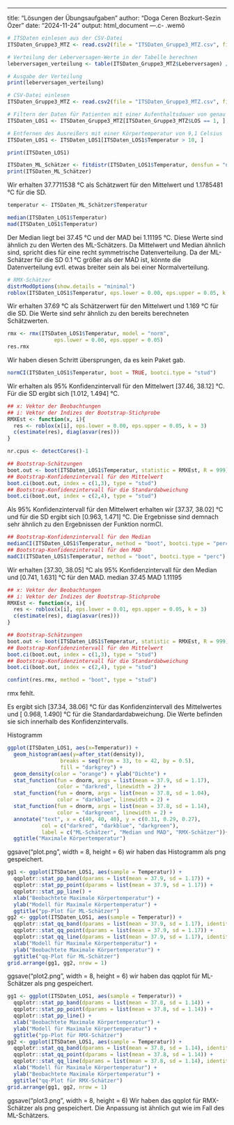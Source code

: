 ---
title: "Lösungen der Übungsaufgaben"
author: "Doga Ceren Bozkurt-Sezin Özer"
date: "2024-11-24"
output: html_document
---.c-  .wemö


```r
# ITSDaten einlesen aus der CSV-Datei
ITSDaten_Gruppe3_MTZ <- read.csv2(file = "ITSDaten_Gruppe3_MTZ.csv", fileEncoding = "utf-8", stringsAsFactors = TRUE)

# Verteilung der Leberversagen-Werte in der Tabelle berechnen
leberversagen_verteilung <- table(ITSDaten_Gruppe3_MTZ$Leberversagen) / nrow(ITSDaten_Gruppe3_MTZ)

# Ausgabe der Verteilung
print(leberversagen_verteilung)
```

```r
# CSV-Datei einlesen
ITSDaten_Gruppe3_MTZ <- read.csv2(file = "ITSDaten_Gruppe3_MTZ.csv", fileEncoding = "utf-8", stringsAsFactors = TRUE)

# Filtern der Daten für Patienten mit einer Aufenthaltsdauer von genau einem Tag (LOS = 1)
ITSDaten_LOS1 <- ITSDaten_Gruppe3_MTZ[ITSDaten_Gruppe3_MTZ$LOS == 1, ]

# Entfernen des Ausreißers mit einer Körpertemperatur von 9,1 Celsius
ITSDaten_LOS1 <- ITSDaten_LOS1[ITSDaten_LOS1$Temperatur > 10, ]

print(ITSDaten_LOS1)
```

```r
ITSDaten_ML_Schätzer <- fitdistr(ITSDaten_LOS1$Temperatur, densfun = "normal")
print(ITSDaten_ML_Schätzer)
```

Wir erhalten 37.7711538 °C als Schätzwert für den Mittelwert und 1.1785481 °C für die SD.

```r
temperatur <- ITSDaten_ML_Schätzer$Temperatur
```

```r
median(ITSDaten_LOS1$Temperatur)
mad(ITSDaten_LOS1$Temperatur)
```


Der Median liegt bei 37.45 °C und der MAD bei 1.11195 °C. Diese Werte sind ähnlich zu den Werten des ML-Schätzers.
Da Mittelwert und Median ähnlich sind, spricht dies für eine recht symmetrische Datenverteilung.
Da der ML-Schätzer für die SD 0.1 °C größer als der MAD ist, 
könnte die Datenverteilung evtl. etwas breiter sein als bei einer Normalverteilung.


```r
# RMX-Schätzer
distrModOptions(show.details = "minimal")
roblox(ITSDaten_LOS1$Temperatur, eps.lower = 0.00, eps.upper = 0.05, k = 3)
```


Wir erhalten 37.69 °C als Schätzerwert für den Mittelwert und 1.169 °C für die SD.
Die Werte sind sehr ähnlich zu den bereits berechneten Schätzwerten.


```r
rmx <- rmx(ITSDaten_LOS1$Temperatur, model = "norm", 
               eps.lower = 0.00, eps.upper = 0.05)
res.rmx
```


Wir haben diesen Schritt übersprungen, da es kein Paket gab.


```r
normCI(ITSDaten_LOS1$Temperatur, boot = TRUE, bootci.type = "stud")
```


Wir erhalten als 95% Konfidenzintervall für den Mittelwert [37.46, 38.12] °C. 
Für die SD ergibt sich [1.012,  1.494] °C.


```r
## x: Vektor der Beobachtungen
## i: Vektor der Indizes der Bootstrap-Stichprobe
RMXEst <- function(x, i){
  res <- roblox(x[i], eps.lower = 0.00, eps.upper = 0.05, k = 3)
  c(estimate(res), diag(asvar(res)))
}
```

```r
nr.cpus <- detectCores()-1
```

```r
## Bootstrap-Schätzungen
boot.out <- boot(ITSDaten_LOS1$Temperatur, statistic = RMXEst, R = 999)
## Bootstrap-Konfidenzintervall für den Mittelwert
boot.ci(boot.out, index = c(1,3), type = "stud")
## Bootstrap-Konfidenzintervall für die Standardabweichung
boot.ci(boot.out, index = c(2,4), type = "stud")
```


Als 95% Konfidenzintervall für den Mittelwert erhalten wir [37.37, 38.02] °C und
für die SD ergibt sich [0.963,  1.471] °C. Die Ergebnisse sind demnach sehr ähnlich
zu den Ergebnissen der Funktion normCI.

```r
## Bootstrap-Konfidenzintervall für den Median
medianCI(ITSDaten_LOS1$Temperatur, method = "boot", bootci.type = "perc")
## Bootstrap-Konfidenzintervall für den MAD
madCI(ITSDaten_LOS1$Temperatur, method = "boot", bootci.type = "perc")
```

Wir erhalten [37.30, 38.05] °C als 95% Konfidenzintervall für den Median und
[0.741,  1.631] °C für den MAD. 
median
 37.45
MAD
1.11195

```r
## x: Vektor der Beobachtungen
## i: Vektor der Indizes der Bootstrap-Stichprobe
RMXEst <- function(x, i){
  res <- roblox(x[i], eps.lower = 0.01, eps.upper = 0.05, k = 3)
  c(estimate(res), diag(asvar(res)))
}
```

```r
## Bootstrap-Schätzungen
boot.out <- boot(ITSDaten_LOS1$Temperatur, statistic = RMXEst, R = 999)
## Bootstrap-Konfidenzintervall für den Mittelwert
boot.ci(boot.out, index = c(1,3), type = "stud")
## Bootstrap-Konfidenzintervall für die Standardabweichung
boot.ci(boot.out, index = c(2,4), type = "stud")
```

```r
confint(res.rmx, method = "boot", type = "stud")
```

rmx fehlt. 

Es ergibt sich [37.34, 38.06] °C für das Konfidenzintervall des Mittelwertes und
[ 0.968,  1.490] °C für die Standardardabweichung. Die Werte befinden sie sich innerhalb des Konfidenzintervalls.



Histogramm
```r
ggplot(ITSDaten_LOS1, aes(x=Temperatur)) +
  geom_histogram(aes(y=after_stat(density)), 
                 breaks = seq(from = 33, to = 42, by = 0.5), 
                 fill = "darkgrey") +
  geom_density(color = "orange") + ylab("Dichte") +
  stat_function(fun = dnorm, args = list(mean = 37.9, sd = 1.17),
                color = "darkred", linewidth = 2) +
  stat_function(fun = dnorm, args = list(mean = 37.8, sd = 1.04),
                color = "darkblue", linewidth = 2) +
  stat_function(fun = dnorm, args = list(mean = 37.8, sd = 1.14),
                color = "darkgreen", linewidth = 2) +
  annotate("text", x = c(40, 40, 40), y = c(0.31, 0.29, 0.27), 
           col = c("darkred", "darkblue", "darkgreen"),
           label = c("ML-Schätzer", "Median und MAD", "RMX-Schätzer"))+
  ggtitle("Maximale Körpertemperatur")
```


ggsave("plot.png", width = 8, height = 6)
wir haben das Histogramm als png gespeichert.


```r
gg1 <- ggplot(ITSDaten_LOS1, aes(sample = Temperatur)) + 
  qqplotr::stat_pp_band(dparams = list(mean = 37.9, sd = 1.17)) + 
  qqplotr::stat_pp_point(dparams = list(mean = 37.9, sd = 1.17)) + 
  qqplotr::stat_pp_line() + 
  xlab("Beobachtete Maximale Körpertemperatur") + 
  ylab("Modell für Maximale Körpertemperatur") + 
  ggtitle("pp-Plot für ML-Schätzer")
gg2 <- ggplot(ITSDaten_LOS1, aes(sample = Temperatur)) + 
  qqplotr::stat_qq_band(dparams = list(mean = 37.9, sd = 1.17), identity = TRUE) + 
  qqplotr::stat_qq_point(dparams = list(mean = 37.9, sd = 1.17)) + 
  qqplotr::stat_qq_line(dparams = list(mean = 37.9, sd = 1.17), identity = TRUE) + 
  xlab("Modell für Maximale Körpertemperatur") + 
  ylab("Beobachtete Maximale Körpertemperatur") + 
  ggtitle("qq-Plot für ML-Schätzer")
grid.arrange(gg1, gg2, nrow = 1)
```

ggsave("plot2.png", width = 8, height = 6)
wir haben das qqplot für ML-Schätzer als png gespeichert.

```r
gg1 <- ggplot(ITSDaten_LOS1, aes(sample = Temperatur)) + 
  qqplotr::stat_pp_band(dparams = list(mean = 37.8, sd = 1.14)) + 
  qqplotr::stat_pp_point(dparams = list(mean = 37.8, sd = 1.14)) + 
  qqplotr::stat_pp_line() + 
  xlab("Beobachtete Maximale Körpertemperatur") + 
  ylab("Modell für Maximale Körpertemperatur") + 
  ggtitle("pp-Plot für RMX-Schätzer")
gg2 <- ggplot(ITSDaten_LOS1, aes(sample = Temperatur)) + 
  qqplotr::stat_qq_band(dparams = list(mean = 37.8, sd = 1.14), identity = TRUE) + 
  qqplotr::stat_qq_point(dparams = list(mean = 37.8, sd = 1.14)) + 
  qqplotr::stat_qq_line(dparams = list(mean = 37.8, sd = 1.14), identity = TRUE) + 
  xlab("Modell für Maximale Körpertemperatur") + 
  ylab("Beobachtete Maximale Körpertemperatur") + 
  ggtitle("qq-Plot für RMX-Schätzer")
grid.arrange(gg1, gg2, nrow = 1)
```

ggsave("plot3.png", width = 8, height = 6)
Wir haben das qqplot für RMX-Schätzer als png gespeichert.
Die Anpassung ist ähnlich gut wie im Fall des ML-Schätzers.

